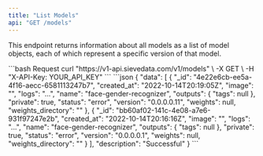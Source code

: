 ```yaml
---
title: "List Models"
api: "GET /models"
---
```


This endpoint returns information about all models as a list of model objects, each of which represent a specific version of that model.

<RequestExample>
```bash Request
curl "https://v1-api.sievedata.com/v1/models" \
  -X GET \
  -H "X-API-Key: YOUR_API_KEY"
```
</RequestExample>
<ResponseExample>
```json
{
  "data": [
    {
      "_id": "4e22e6cb-ee5a-4f16-aecc-6581113247b7",
      "created_at": "2022-10-14T20:19:05Z",
      "image": "",
      "logs": "...",
      "name": "face-gender-recognizer",
      "outputs": {
        "tags": null
      },
      "private": true,
      "status": "error",
      "version": "0.0.0.0.11",
      "weights": null,
      "weights_directory": ""
    },
    {
      "_id": "bb60af02-141c-4e08-a7e6-931f97247e2b",
      "created_at": "2022-10-14T20:16:16Z",
      "image": "",
      "logs": "...",
      "name": "face-gender-recognizer",
      "outputs": {
        "tags": null
      },
      "private": true,
      "status": "error",
      "version": "0.0.0.0.1",
      "weights": null,
      "weights_directory": ""
    }
  ],
  "description": "Successful"
}
```
</ResponseExample>
